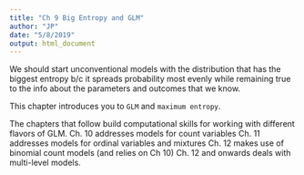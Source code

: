```yaml
---
title: "Ch 9 Big Entropy and GLM"
author: "JP"
date: "5/8/2019"
output: html_document
---
```


We should start unconventional models with the distribution that has the biggest entropy b/c it spreads probability most evenly while remaining true to the info about the parameters and outcomes that we know. 

This chapter introduces you to `GLM` and `maximum entropy`.

The chapters that follow build computational skills for working with different flavors of GLM. 
  Ch. 10 addresses models for count variables
  Ch. 11 addresses models for ordinal variables and mixtures
  Ch. 12 makes use of binomial count models (and relies on Ch 10)
  Ch. 12 and onwards deals with multi-level models. 